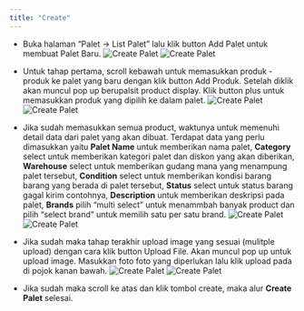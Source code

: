 ```yaml
---
title: "Create"
---
```


- Buka halaman “Palet -> List Palet” lalu klik button Add Palet untuk membuat Palet Baru.
  ![Create Palet](/image/storage/palet/create/a-1.png "Create Palet")
  ![Create Palet](/image/storage/palet/create/a-2.png "Create Palet")

- Untuk tahap pertama, scroll kebawah untuk memasukkan produk - produk ke palet yang baru dengan klik button Add Produk. Setelah diklik akan muncul pop up berupalsit product display. Klik button plus untuk memasukkan produk yang dipilih ke dalam palet.
  ![Create Palet](/image/storage/palet/create/b-1.png "Create Palet")
  ![Create Palet](/image/storage/palet/create/b-2.png "Create Palet")

- Jika sudah memasukkan semua product, waktunya untuk memenuhi detail data dari palet yang akan dibuat. Terdapat data yang perlu dimasukkan yaitu **Palet Name** untuk memberikan nama palet, **Category** select untuk memberikan kategori palet dan diskon yang akan diberikan, **Warehouse** select untuk memberikan gudang mana yang menampung palet tersebut, **Condition** select untuk memberikan kondisi barang barang yang berada di palet tersebut, **Status** select untuk status barang gagal kirim contohnya, **Description** untuk memberikan deskripsi pada palet, **Brands** pilih “multi select” untuk menammbah banyak product dan pilih “select brand” untuk memilih satu per satu brand.
  ![Create Palet](/image/storage/palet/create/c-1.png "Create Palet")
  ![Create Palet](/image/storage/palet/create/c-2.png "Create Palet")

- Jika sudah maka tahap terakhir upload image yang sesuai (mulitple upload) dengan cara klik button Upload File. Akan muncul pop up untuk upload image. Masukkan foto foto yang diperlukan lalu klik upload pada di pojok kanan bawah.
  ![Create Palet](/image/storage/palet/create/d-1.png "Create Palet")
  ![Create Palet](/image/storage/palet/create/d-2.png "Create Palet")
- Jika sudah maka scroll ke atas dan klik tombol create, maka alur **Create Palet** selesai.
